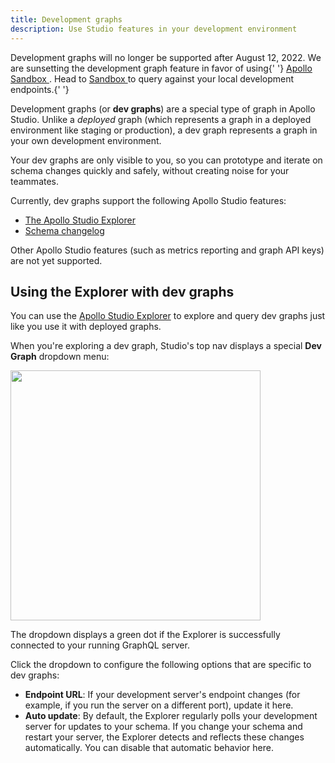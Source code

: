 ```yaml
---
title: Development graphs
description: Use Studio features in your development environment
---
```



<Alert>
  <div style={{display: 'flex'}}>
    <div style={{marginTop: 5}}>
      <AiFillWarning />
    </div>
    <div>
      Development graphs will no longer be supported after August 12, 2022. We
      are sunsetting the development graph feature in favor of using{' '}
      <a
        target="_blank"
        rel="noopener noreferrer"
        href="https://www.apollographql.com/docs/studio/explorer/sandbox"
      >
        Apollo Sandbox
      </a>
      . Head to <a
        target="_blank"
        rel="noopener noreferrer"
        href="https://sandbox.apollo.dev"
      >
        Sandbox
      </a> to query against your local development endpoints.{' '}
    </div>
  </div>
</Alert>

Development graphs (or **dev graphs**) are a special type of graph in Apollo Studio.
Unlike a _deployed_ graph (which represents a graph in a deployed environment like
staging or production), a dev graph represents a graph in your own development environment.

Your dev graphs are only visible to you, so you can prototype and iterate on schema changes quickly and safely, without creating noise for your teammates.

Currently, dev graphs support the following Apollo Studio features:

- [The Apollo Studio Explorer](./explorer/explorer/)
- [Schema changelog](./org/graphs/#tracking-schema-changes)

Other Apollo Studio features (such as metrics reporting and graph API keys) are not yet supported.

## Using the Explorer with dev graphs

You can use the [Apollo Studio Explorer](./explorer/explorer/) to explore and query dev graphs just like you use it with deployed graphs.

When you're exploring a dev graph, Studio's top nav displays a special **Dev Graph** dropdown menu:

<img class="screenshot" src="./img/dev-graph-dropdown.jpg" width="400" />

The dropdown displays a green dot if the Explorer is successfully connected to your running GraphQL server.

Click the dropdown to configure the following options that are specific to dev graphs:

- **Endpoint URL**: If your development server's endpoint changes (for example, if you run the server on a different port), update it here.
- **Auto update**: By default, the Explorer regularly polls your development server for updates to your schema. If you change your schema and restart your server, the Explorer detects and reflects these changes automatically. You can disable that automatic behavior here.
